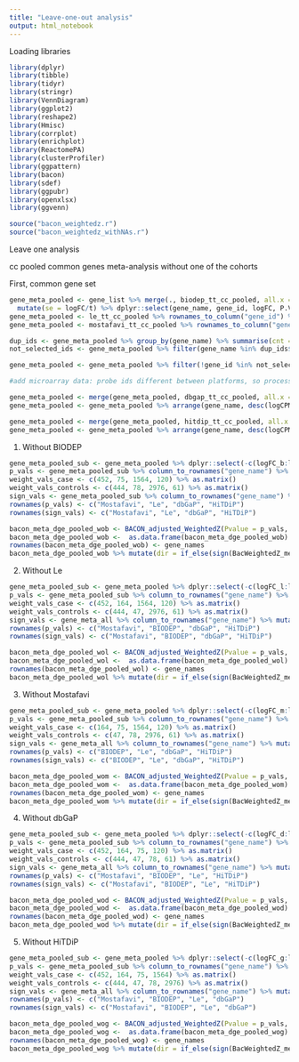 ```yaml
---
title: "Leave-one-out analysis"
output: html_notebook
---
```


Loading libraries

```r
library(dplyr)
library(tibble)
library(tidyr)
library(stringr)
library(VennDiagram)
library(ggplot2)
library(reshape2)
library(Hmisc)
library(corrplot)
library(enrichplot) 
library(ReactomePA)
library(clusterProfiler)
library(ggpattern)
library(bacon)
library(sdef)
library(ggpubr)
library(openxlsx)
library(ggvenn)
```


```r
source("bacon_weightedz.r")
source("bacon_weightedz_withNAs.r")
```

Leave one analysis

cc pooled common genes meta-analysis without one of the cohorts

First, common gene set
```r
gene_meta_pooled <- gene_list %>% merge(., biodep_tt_cc_pooled, all.x =T, by = "gene_name") %>% 
  mutate(se = logFC/t) %>% dplyr::select(gene_name, gene_id, logFC, P.Value, AveExpr) %>% setNames(c("gene_name", "gene_id", "logFC_b", "PValue_b", "logCPM_b"))
gene_meta_pooled <- le_tt_cc_pooled %>% rownames_to_column("gene_id") %>% merge(., gene_meta_pooled, all.y= T, by = "gene_id") %>% mutate(se = logFC/t) %>% dplyr::select(gene_name, gene_id, logFC, P.Value, AveExpr, logFC_b:logCPM_b) %>% setNames(c("gene_name", "gene_id", "logFC_l", "PValue_l", "logCPM_l", "logFC_b", "PValue_b", "logCPM_b"))
gene_meta_pooled <- mostafavi_tt_cc_pooled %>% rownames_to_column("gene_id") %>% merge(., gene_meta_pooled, all.y= T, by = "gene_id") %>% mutate(se = logFC/t) %>% dplyr::select(gene_name, gene_id, logFC, P.Value, AveExpr, logFC_l:logCPM_b) %>% setNames(c("gene_name", "gene_id", "logFC_m", "PValue_m", "logCPM_m", "logFC_l", "PValue_l", "logCPM_l", "logFC_b", "PValue_b", "logCPM_b"))

dup_ids <- gene_meta_pooled %>% group_by(gene_name) %>% summarise(cnt = n()) %>% filter(cnt >1)
not_selected_ids <- gene_meta_pooled %>% filter(gene_name %in% dup_ids$gene_name) %>% mutate(avg_logcpm = abs((logCPM_m + logCPM_b + logCPM_l)/3)) %>% arrange(gene_name, avg_logcpm) %>% distinct(gene_name, .keep_all = T)

gene_meta_pooled <- gene_meta_pooled %>% filter(!gene_id %in% not_selected_ids$gene_id) %>% dplyr::select(-gene_id)

#add microarray data: probe ids different between platforms, so processing individual data sets separately

gene_meta_pooled <- merge(gene_meta_pooled, dbgap_tt_cc_pooled, all.x = T, by.x ="gene_name", by.y = "SYMBOL")  %>% mutate(se = logFC/t) %>% dplyr::select(gene_name, logFC, P.Value, AveExpr, logFC_m:logCPM_b) %>% setNames(c("gene_name", "logFC_d", "PValue_d", "logCPM_d", "logFC_m", "PValue_m", "logCPM_m", "logFC_l", "PValue_l", "logCPM_l", "logFC_b", "PValue_b", "logCPM_b")) 
gene_meta_pooled <- gene_meta_pooled %>% arrange(gene_name, desc(logCPM_d)) %>% distinct(gene_name, .keep_all = T)

gene_meta_pooled <- merge(gene_meta_pooled, hitdip_tt_cc_pooled, all.x = T, by.x ="gene_name", by.y = "SYMBOL")  %>% mutate(se = logFC/t) %>% dplyr::select(gene_name, logFC, P.Value, AveExpr, logFC_d:logCPM_b) %>% setNames(c("gene_name", "logFC_g", "PValue_g", "logCPM_g", "logFC_d", "PValue_d", "logCPM_d", "logFC_m", "PValue_m", "logCPM_m", "logFC_l", "PValue_l", "logCPM_l", "logFC_b", "PValue_b", "logCPM_b")) 
gene_meta_pooled <- gene_meta_pooled %>% arrange(gene_name, desc(logCPM_g)) %>% distinct(gene_name, .keep_all = T)
```

1) Without BIODEP
```r
gene_meta_pooled_sub <- gene_meta_pooled %>% dplyr::select(-c(logFC_b:logCPM_b))
p_vals <- gene_meta_pooled_sub %>% column_to_rownames("gene_name") %>% dplyr::select(PValue_m, PValue_l, PValue_d, PValue_g) %>% t()
weight_vals_case <- c(452, 75, 1564, 120) %>% as.matrix()
weight_vals_controls <- c(444, 78, 2976, 61) %>% as.matrix()
sign_vals <- gene_meta_pooled_sub %>% column_to_rownames("gene_name") %>% mutate(sign_m = sign(logFC_m), sign_l = sign(logFC_l), sign_d = sign(logFC_d), sign_g = sign(logFC_g)) %>% dplyr::select(sign_m, sign_l, sign_d, sign_g) %>% t()
rownames(p_vals) <- c("Mostafavi", "Le", "dbGaP", "HiTDiP")
rownames(sign_vals) <- c("Mostafavi", "Le", "dbGaP", "HiTDiP")

bacon_meta_dge_pooled_wob <- BACON_adjusted_WeightedZ(Pvalue = p_vals, Dir = sign_vals, SampleCase = weight_vals_case, SampleControl = weight_vals_controls, MultipleCorrection = "BH", seed = 1101)
bacon_meta_dge_pooled_wob <-  as.data.frame(bacon_meta_dge_pooled_wob)
rownames(bacon_meta_dge_pooled_wob) <- gene_names
bacon_meta_dge_pooled_wob %>% mutate(dir = if_else(sign(BacWeightedZ_meta) >=0, "Up", "Down")) %>% filter(pvalue.BacWeightedZ_adj_pval < 0.05) %>% group_by(dir) %>% summarise(count = n())
```

2) Without Le
```r
gene_meta_pooled_sub <- gene_meta_pooled %>% dplyr::select(-c(logFC_l:logCPM_l))
p_vals <- gene_meta_pooled_sub %>% column_to_rownames("gene_name") %>% dplyr::select(PValue_m, PValue_b, PValue_d, PValue_g) %>% t()
weight_vals_case <- c(452, 164, 1564, 120) %>% as.matrix()
weight_vals_controls <- c(444, 47, 2976, 61) %>% as.matrix()
sign_vals <- gene_meta_all %>% column_to_rownames("gene_name") %>% mutate(sign_m = sign(logFC_m), sign_b = sign(logFC_b), sign_d = sign(logFC_d), sign_g = sign(logFC_g)) %>% dplyr::select(sign_m, sign_b, sign_d, sign_g) %>% t()
rownames(p_vals) <- c("Mostafavi", "BIODEP", "dbGaP", "HiTDiP")
rownames(sign_vals) <- c("Mostafavi", "BIODEP", "dbGaP", "HiTDiP")

bacon_meta_dge_pooled_wol <- BACON_adjusted_WeightedZ(Pvalue = p_vals, Dir = sign_vals, SampleCase = weight_vals_case, SampleControl = weight_vals_controls, MultipleCorrection = "BH", seed = 1102)
bacon_meta_dge_pooled_wol <-  as.data.frame(bacon_meta_dge_pooled_wol)
rownames(bacon_meta_dge_pooled_wol) <- gene_names
bacon_meta_dge_pooled_wol %>% mutate(dir = if_else(sign(BacWeightedZ_meta) >=0, "Up", "Down")) %>% filter(pvalue.BacWeightedZ_adj_pval < 0.05) %>% group_by(dir) %>% summarise(count = n())

```

3) Without Mostafavi
```r
gene_meta_pooled_sub <- gene_meta_pooled %>% dplyr::select(-c(logFC_m:logCPM_m))
p_vals <- gene_meta_pooled_sub %>% column_to_rownames("gene_name") %>% dplyr::select(PValue_b, PValue_l, PValue_d, PValue_g) %>% t()
weight_vals_case <- c(164, 75, 1564, 120) %>% as.matrix()
weight_vals_controls <- c(47, 78, 2976, 61) %>% as.matrix()
sign_vals <- gene_meta_all %>% column_to_rownames("gene_name") %>% mutate(sign_b = sign(logFC_b), sign_l = sign(logFC_l), sign_d = sign(logFC_d), sign_g = sign(logFC_g)) %>% dplyr::select(sign_b, sign_l, sign_d, sign_g) %>% t()
rownames(p_vals) <- c("BIODEP", "Le", "dbGaP", "HiTDiP")
rownames(sign_vals) <- c("BIODEP", "Le", "dbGaP", "HiTDiP")

bacon_meta_dge_pooled_wom <- BACON_adjusted_WeightedZ(Pvalue = p_vals, Dir = sign_vals, SampleCase = weight_vals_case, SampleControl = weight_vals_controls, MultipleCorrection = "BH", seed = 1103)
bacon_meta_dge_pooled_wom <-  as.data.frame(bacon_meta_dge_pooled_wom)
rownames(bacon_meta_dge_pooled_wom) <- gene_names
bacon_meta_dge_pooled_wom %>% mutate(dir = if_else(sign(BacWeightedZ_meta) >=0, "Up", "Down")) %>% filter(pvalue.BacWeightedZ_adj_pval < 0.05) %>% group_by(dir) %>% summarise(count = n())

```

4) Without dbGaP
```r
gene_meta_pooled_sub <- gene_meta_pooled %>% dplyr::select(-c(logFC_d:logCPM_d))
p_vals <- gene_meta_pooled_sub %>% column_to_rownames("gene_name") %>% dplyr::select(PValue_m, PValue_b, PValue_l, PValue_g) %>% t()
weight_vals_case <- c(452, 164, 75, 120) %>% as.matrix()
weight_vals_controls <- c(444, 47, 78, 61) %>% as.matrix()
sign_vals <- gene_meta_all %>% column_to_rownames("gene_name") %>% mutate(sign_m = sign(logFC_m), sign_b = sign(logFC_b), sign_l = sign(logFC_l), sign_g = sign(logFC_g)) %>% dplyr::select(sign_m, sign_b, sign_l, sign_g) %>% t()
rownames(p_vals) <- c("Mostafavi", "BIODEP", "Le", "HiTDiP")
rownames(sign_vals) <- c("Mostafavi", "BIODEP", "Le", "HiTDiP")

bacon_meta_dge_pooled_wod <- BACON_adjusted_WeightedZ(Pvalue = p_vals, Dir = sign_vals, SampleCase = weight_vals_case, SampleControl = weight_vals_controls, MultipleCorrection = "BH", seed = 1104)
bacon_meta_dge_pooled_wod <-  as.data.frame(bacon_meta_dge_pooled_wod)
rownames(bacon_meta_dge_pooled_wod) <- gene_names
bacon_meta_dge_pooled_wod %>% mutate(dir = if_else(sign(BacWeightedZ_meta) >=0, "Up", "Down")) %>% filter(pvalue.BacWeightedZ_adj_pval < 0.05) %>% group_by(dir) %>% summarise(count = n())

```

5) Without HiTDiP
```r
gene_meta_pooled_sub <- gene_meta_pooled %>% dplyr::select(-c(logFC_g:logCPM_g))
p_vals <- gene_meta_pooled_sub %>% column_to_rownames("gene_name") %>% dplyr::select(PValue_m, PValue_b, PValue_l, PValue_d) %>% t()
weight_vals_case <- c(452, 164, 75, 1564) %>% as.matrix()
weight_vals_controls <- c(444, 47, 78, 2976) %>% as.matrix()
sign_vals <- gene_meta_all %>% column_to_rownames("gene_name") %>% mutate(sign_m = sign(logFC_m), sign_b = sign(logFC_b), sign_l = sign(logFC_l), sign_d = sign(logFC_d)) %>% dplyr::select(sign_m, sign_b, sign_l, sign_d) %>% t()
rownames(p_vals) <- c("Mostafavi", "BIODEP", "Le", "dbGaP")
rownames(sign_vals) <- c("Mostafavi", "BIODEP", "Le", "dbGaP")

bacon_meta_dge_pooled_wog <- BACON_adjusted_WeightedZ(Pvalue = p_vals, Dir = sign_vals, SampleCase = weight_vals_case, SampleControl = weight_vals_controls, MultipleCorrection = "BH", seed = 1105)
bacon_meta_dge_pooled_wog <-  as.data.frame(bacon_meta_dge_pooled_wog)
rownames(bacon_meta_dge_pooled_wog) <- gene_names
bacon_meta_dge_pooled_wog %>% mutate(dir = if_else(sign(BacWeightedZ_meta) >=0, "Up", "Down")) %>% filter(pvalue.BacWeightedZ_adj_pval < 0.05) %>% group_by(dir) %>% summarise(count = n())

```

